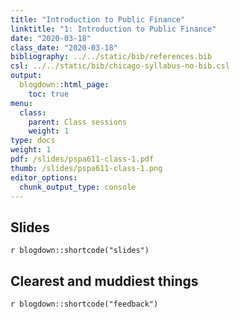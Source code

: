 ```yaml
---
title: "Introduction to Public Finance"
linktitle: "1: Introduction to Public Finance"
date: "2020-03-18"
class_date: "2020-03-18"
bibliography: ../../static/bib/references.bib
csl: ../../static/bib/chicago-syllabus-no-bib.csl
output:
  blogdown::html_page:
    toc: true
menu:
  class:
    parent: Class sessions
    weight: 1
type: docs
weight: 1
pdf: /slides/pspa611-class-1.pdf
thumb: /slides/pspa611-class-1.png
editor_options:
  chunk_output_type: console
---
```


## Slides

`r blogdown::shortcode("slides")`


## Clearest and muddiest things

`r blogdown::shortcode("feedback")`

